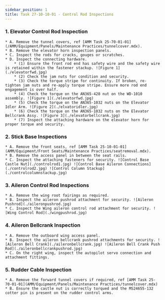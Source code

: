 ```yaml
---
sidebar_position: 1
title: Task 27-10-10-01 - Control Rod Inspections
---
```


### 1. Elevator Control Rod Inspection
    * A. Remove the tunnel covers, ref [AMM Task 25-70-01-01](/AMM/Equipment/Panels/Maintenance Practices/tunnelcover.mdx).
    * B. Remove the elevator horn inspection panels. 
    * C. Inspect the rods for cracks, gouges or scratches. 
    * D. Inspect the connecting hardware.
        * (1) Ensure the front rod end has safety wire and the safety wire is retained within the fastener stackup. ![Figure 1](./elevatorfwd.jpg)
        * (2) Check the jam nuts for condition and security.
        * (3) Check the torque stripe for continuity. If broken, re-tighten jam nuts and re-apply torque stripe. Ensure more rod end engagement is over half.
        * (4) Check the torque on the AN365-428 nut on the WD-1010 assembly. ![Figure 1](./elevatorfwd.jpg)
        * (5) Check the torque on the AN365-1032 nuts on the Elevator Idler Arm. ![Figure 2](./elvatoridler.jpg)
        * (6) Check the torque on the AN365-1032 nuts on the Elevator Bellcrank Assy. ![Figure 3](./elevatorbellcrank.jpg)
        * (7) Inspect the attaching hardware on the elevator horn for proper torque and security. 

### 2. Stick Base Inspections
    * A. Remove the front seats, ref [AMM Task 25-10-01-01](AMM/Equipment/Front Seats/Maintenance Practices/seatremoval.mdx).
    * B. Remove the access panel in between the seat rails. 
    * C. Inspect the attaching fasteners for security. ![Control Base Castle Nut](./controlrod1.jpg) ![Control Base Aileron Connections](./controlrod2.jpg) ![Control Column Stackup](./controlcolumnstackup.jpg)

### 3. Aileron Control Rod Inspections
    * A. Remove the wing root fairings as required. 
    * B. Inspect the aileron pushrod attachment for security. ![Aileron Pushrod](./aileronpushrod.jpg)
    * C. Inspect the Wing aileron control rod attachment for security. ![Wing Control Rod](./wingpushrod.jpg)

### 4. Aileron Bellcrank Inspection
    * A. Remove the outboard wing access panel. 
    * B. Inspect the aileron bellcrank pushrod attachments for security. ![Aileron Bell Crank](./aileronbellcrank.jpg) ![Aileron Bell Crank Push Rod](./aileronbellcrankpushrod.jpg)
    * C. On the right wing, inspect the autopilot servo connection and attachment fittings. 

### 5. Rudder Cable Inspection
    * A. Remove the forward tunnel covers if required, ref [AMM Task 25-70-01-01](AMM/Equipment/Panels/Maintenance Practices/tunnelcover.mdx)
    * B. Ensure the castle nut is correctly torqued and the MS24655-132 cotter pin is present on the rudder control arms. 
